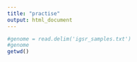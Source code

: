 ```yaml
---
title: "practise"
output: html_document
---
```


```r
#genome = read.delim('igsr_samples.txt')
#genome
getwd()
```

